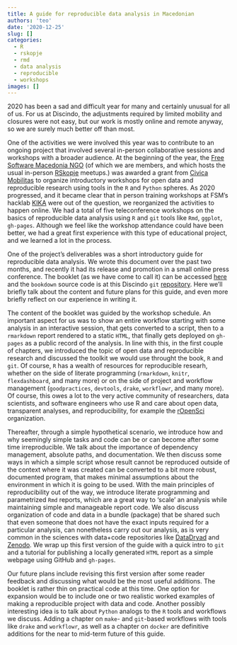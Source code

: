 ```yaml
---
title: A guide for reproducible data analysis in Macedonian
authors: 'teo'
date: '2020-12-25'
slug: []
categories:
  - R
  - rskopje
  - rmd
  - data analysis
  - reproducible
  - workshops
images: []
---
```



2020 has been a sad and difficult year for many and certainly unusual for all of us. For us at Discindo, the adjustments required by limited mobility and closures were not easy, but our work is mostly online and remote anyway, so we are surely much better off than most.

One of the activities we were involved this year was to contribute to an ongoing project that involved several in-person collaborative sessions and workshops with a broader audience. At the beginning of the year, the [Free Software Macedonia NGO](https://slobodensoftver.org.mk/about_free_software_macedonia) (of which we are members, and which hosts the usual in-person [RSkopje](https://www.meetup.com/RSkopje) meetups.) was awarded a grant from [Civica Mobilitas](https://civicamobilitas.mk/en/) to organize introductory workshops for open data and reproducible research using tools in the `R` and `Python` spheres. As 2020 progressed, and it became clear that in person training workshops at FSM's hacklab [KIKA](https://kika.spodeli.org/en/) were out of the question, we reorganized the activities to happen online. We had a total of five teleconference workshops on the basics of reproducible data analysis using `R` and `git` tools like `Rmd`, `ggplot`, `gh-pages`. Although we feel like the workshop attendance could have been better, we had a great first experience with this type of educational project, and we learned a lot in the process.

One of the project's deliverables was a short introductory guide for reproducible data analysis. We wrote this document over the past two months, and recently it had its release and promotion in a small online press conference. The booklet (as we have come to call it) can be accessed [here](https://discindo.github.io/booklet/) and the `bookdown` source code is at this Discindo `git` [repository](https://github.com/discindo/booklet). Here we'll briefly talk about the content and future plans for this guide, and even more briefly reflect on our experience in writing it.

The content of the booklet was guided by the workshop schedule. An important aspect for us was to show an entire workflow starting with some analysis in an interactive session, that gets converted to a script, then to a `rmarkdown` report rendered to a static `HTML`, that finally gets deployed on `gh-pages` as a public record of the analysis. In line with this, in the first couple of chapters, we introduced the topic of open data and reproducible research and discussed the toolkit we would use throught the book, `R` and `git`. Of course, `R` has a wealth of resources for reproducible researh, whether on the side of literate programming (`rmarkdown`, `knitr`, `flexdashboard`, and many more) or on the side of project and workflow management (`goodpractices`, `devtools`, `drake`, `workflowr`, and many more). Of course, this owes a lot to the very active community of researchers, data scientists, and software engineers who use R and care about open data, transparent analyses, and reproducibility, for example the [rOpenSci](https://ropensci.org/) organization.

Thereafter, through a simple hypothetical scenario, we introduce how and why seemingly simple tasks and code can be or can become after some time irreproducible. We talk about the importance of dependency management, absolute paths, and documentation. We then discuss some ways in which a simple script whose result cannot be reproduced outside of the context where it was created can be converted to a bit more robust, documented program, that makes minimal assumptions about the environment in which it is going to be used. With the main principles of reproducibility out of the way, we introduce literate programming and parametrized `Rmd` reports, which are a great way to 'scale' an analysis while maintaining simple and manageable report code. We also discuss organization of code and data in a bundle (package) that be shared such that even someone that does not have the exact inputs required for a particular analysis, can nonetheless carry out our analysis, as is very common in the sciences with data+code repositories like [DataDryad](https://datadryad.org/stash) and [Zenodo](https://zenodo.org/). We wrap up this first version of the guide with a quick intro to `git` and a tutorial for publishing a locally generated `HTML` report as a simple webpage using GitHub and `gh-pages`.

Our future plans include revising this first version after some reader feedback and discussing what would be the most useful additions. The booklet is rather thin on practical code at this time. One option for expansion would be to include one or two realistic worked examples of making a reproducible project with data and code. Another possibly interesting idea is to talk about `Python` analogs to the `R` tools and workflows we discuss. Adding a chapter on `make`- and `git`-based workflows with tools like `drake` and `workflowr`, as well as a chapter on `docker` are definitive additions for the near to mid-term future of this guide.